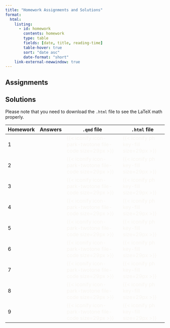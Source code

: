 ```yaml
---
title: "Homework Assignments and Solutions"
format: 
  html:
    listing: 
      - id: homework
        contents: homework
        type: table
        fields: [date, title, reading-time]
        table-hover: true
        sort: "date asc"
        date-format: "short"
    link-external-newwindow: true
---
```


## Assignments

::: {#homework}
:::

## Solutions

Please note that you need to download the `.html` file to see the LaTeX math properly.

| Homework | Answers | `.qmd` file                                                                     | `.html` file                                                    |
|--------------|-----------|--------------------------------|-------------------------|
| 1        |         | [{{< iconify icon-park-twotone file-code size=29px >}}]{style="color:#f8f5f0;"} | [{{< iconify ph key-fill size=29px >}}]{style="color:#f8f5f0;"} |
| 2        |         | [{{< iconify icon-park-twotone file-code size=29px >}}]{style="color:#f8f5f0;"} | [{{< iconify ph key-fill size=29px >}}]{style="color:#f8f5f0;"} |
| 3        |         | [{{< iconify icon-park-twotone file-code size=29px >}}]{style="color:#f8f5f0;"} | [{{< iconify ph key-fill size=29px >}}]{style="color:#f8f5f0;"} |
| 4        |         | [{{< iconify icon-park-twotone file-code size=29px >}}]{style="color:#f8f5f0;"} | [{{< iconify ph key-fill size=29px >}}]{style="color:#f8f5f0;"} |
| 5        |         | [{{< iconify icon-park-twotone file-code size=29px >}}]{style="color:#f8f5f0;"} | [{{< iconify ph key-fill size=29px >}}]{style="color:#f8f5f0;"} |
| 6        |         | [{{< iconify icon-park-twotone file-code size=29px >}}]{style="color:#f8f5f0;"} | [{{< iconify ph key-fill size=29px >}}]{style="color:#f8f5f0;"} |
| 7        |         | [{{< iconify icon-park-twotone file-code size=29px >}}]{style="color:#f8f5f0;"} | [{{< iconify ph key-fill size=29px >}}]{style="color:#f8f5f0;"} |
| 8        |         | [{{< iconify icon-park-twotone file-code size=29px >}}]{style="color:#f8f5f0;"} | [{{< iconify ph key-fill size=29px >}}]{style="color:#f8f5f0;"} |
| 9        |         | [{{< iconify icon-park-twotone file-code size=29px >}}]{style="color:#f8f5f0;"} | [{{< iconify ph key-fill size=29px >}}]{style="color:#f8f5f0;"} |
